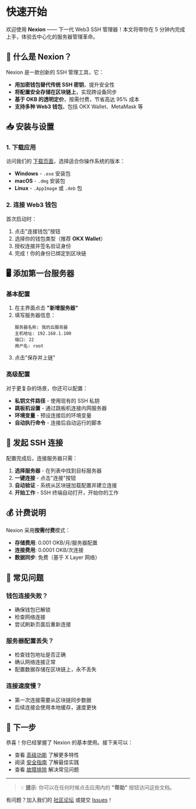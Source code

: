 # 快速开始

欢迎使用 **Nexion** —— 下一代 Web3 SSH 管理器！本文将带你在 5 分钟内完成上手，体验去中心化的服务器管理革命。

## 🚀 什么是 Nexion？

Nexion 是一款创新的 SSH 管理工具，它：
- **用加密钱包替代传统 SSH 密钥**，提升安全性
- **将配置安全存储在区块链上**，实现跨设备同步
- **基于 OKB 的透明定价**，按需付费，节省高达 95% 成本
- **支持多种 Web3 钱包**，包括 OKX Wallet、MetaMask 等

## 📥 安装与设置

### 1. 下载应用

访问我们的 [下载页面](#download)，选择适合你操作系统的版本：
- **Windows** - `.exe` 安装包
- **macOS** - `.dmg` 安装包  
- **Linux** - `.AppImage` 或 `.deb` 包

### 2. 连接 Web3 钱包

首次启动时：
1. 点击"连接钱包"按钮
2. 选择你的钱包类型（推荐 **OKX Wallet**）
3. 授权连接并签名验证身份
4. 完成！你的身份已绑定到区块链

## 🖥️ 添加第一台服务器

### 基本配置

1. 在主界面点击 **"新增服务器"**
2. 填写服务器信息：
   ```
   服务器名称: 我的云服务器
   主机地址: 192.168.1.100
   端口: 22
   用户名: root
   ```
3. 点击"保存并上链"

### 高级配置

对于更复杂的场景，你还可以配置：
- **私钥文件路径** - 使用现有的 SSH 私钥
- **跳板机设置** - 通过跳板机连接内网服务器
- **环境变量** - 预设连接后的环境变量
- **自动执行命令** - 连接后自动运行的脚本

## 🔗 发起 SSH 连接

配置完成后，连接服务器只需：

1. **选择服务器** - 在列表中找到目标服务器
2. **一键连接** - 点击"连接"按钮
3. **自动验证** - 系统从区块链加载配置并建立连接
4. **开始工作** - SSH 终端自动打开，开始你的工作

## 💰 计费说明

Nexion 采用**按需付费**模式：
- **存储费用**: 0.001 OKB/月/服务器配置
- **连接费用**: 0.0001 OKB/次连接
- **数据同步**: 免费（基于 X Layer 网络）

## 🔧 常见问题

### 钱包连接失败？
- 确保钱包已解锁
- 检查网络连接
- 尝试刷新页面后重新连接

### 服务器配置丢失？
- 检查钱包地址是否正确
- 确认网络连接正常
- 配置数据存储在区块链上，永不丢失

### 连接速度慢？
- 第一次连接需要从区块链同步数据
- 后续连接会使用本地缓存，速度更快

## 🎯 下一步

恭喜！你已经掌握了 Nexion 的基本使用。接下来可以：

- 查看 [高级功能](/docs/advanced-features) 了解更多特性
- 阅读 [安全指南](/docs/security) 了解最佳实践
- 查看 [故障排除](/docs/troubleshooting) 解决常见问题

---

> 💡 **提示**: 你可以在任何时候点击应用内的 **"帮助"** 按钮访问这些文档。

有问题？加入我们的 [社区论坛](https://github.com/AceXiamo/Nexion/discussions) 或提交 [Issues](https://github.com/AceXiamo/Nexion/issues)！

